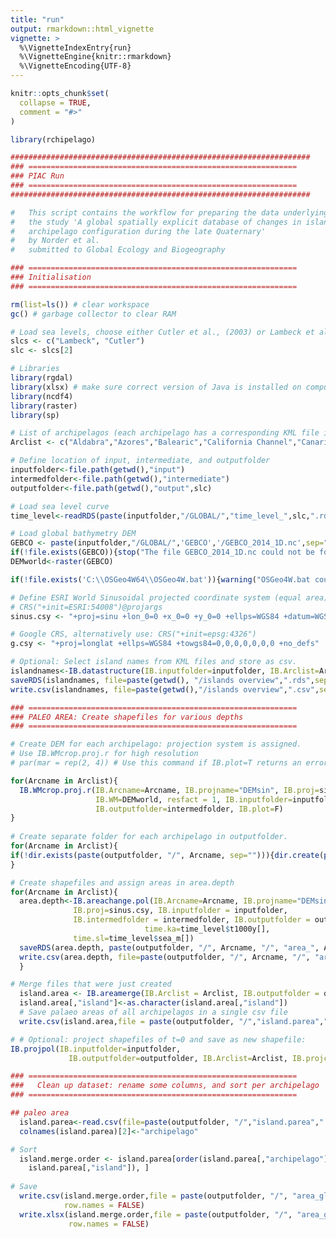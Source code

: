 ```yaml
---
title: "run"
output: rmarkdown::html_vignette
vignette: >
  %\VignetteIndexEntry{run}
  %\VignetteEngine{knitr::rmarkdown}
  %\VignetteEncoding{UTF-8}
---
```


```r
knitr::opts_chunk$set(
  collapse = TRUE,
  comment = "#>"
)
```

```r
library(rchipelago)

###################################################################
### ============================================================
### PIAC Run  
### ============================================================
###################################################################

#   This script contains the workflow for preparing the data underlying
#   the study 'A global spatially explicit database of changes in island paleo-area and
#   archipelago configuration during the late Quaternary'
#   by Norder et al. 
#   submitted to Global Ecology and Biogeography

### ============================================================
### Initialisation  
### ============================================================

rm(list=ls()) # clear workspace
gc() # garbage collector to clear RAM

# Load sea levels, choose either Cutler et al., (2003) or Lambeck et al., (2014)
slcs <- c("Lambeck", "Cutler")
slc <- slcs[2]

# Libraries
library(rgdal)
library(xlsx) # make sure correct version of Java is installed on computer.
library(ncdf4)
library(raster)
library(sp)

# List of archipelagos (each archipelago has a corresponding KML file in input folder)
Arclist <- c("Aldabra","Azores","Balearic","California Channel","Canaries","Cape Verde","Comoros","Cook","Crozet","Dutch Caribbean","Galapagos","Gulf of Guinea","Hawaii","Inner Seychelles","Juan Fernandez","Kuriles", "Madeira","Marianas","Marquesas","Mascarenes","Phoenix","Pitcairn","Prince Edward","Revillagigedo","Samoa","Society","Tristan da Cunha")

# Define location of input, intermediate, and outputfolder
inputfolder<-file.path(getwd(),"input") 
intermedfolder<-file.path(getwd(),"intermediate")
outputfolder<-file.path(getwd(),"output",slc)

# Load sea level curve
time_level<-readRDS(paste(inputfolder,"/GLOBAL/","time_level_",slc,".rds",sep=""))

# Load global bathymetry DEM
GEBCO <- paste(inputfolder,"/GLOBAL/",'GEBCO','/GEBCO_2014_1D.nc',sep="")
if(!file.exists(GEBCO)){stop("The file GEBCO_2014_1D.nc could not be found in the following path: 'PIAC/input/GLOBAL/GEBCO/'. Please download the  GEBCO_2014 Grid from https://www.gebco.net/data_and_products/gridded_bathymetry_data/ and place it in the correct folder.")}
DEMworld<-raster(GEBCO)

if(!file.exists('C:\\OSGeo4W64\\OSGeo4W.bat')){warning("OSGeo4W.bat could not be found in 'C:\\OSGeo4W64\\'. This is not necessarily problematic because the function 'polygonizer' will attempt to determine its location in your file system. However, if OSGeo4W is not yet installed on your computer, it should be installed (OSGeo4W can be downloaded from https://trac.osgeo.org/osgeo4w/")}

# Define ESRI World Sinusoidal projected coordinate system (equal area)
# CRS("+init=ESRI:54008")@projargs
sinus.csy <- "+proj=sinu +lon_0=0 +x_0=0 +y_0=0 +ellps=WGS84 +datum=WGS84 +units=m +no_defs +towgs84=0,0,0"

# Google CRS, alternatively use: CRS("+init=epsg:4326")
g.csy <- "+proj=longlat +ellps=WGS84 +towgs84=0,0,0,0,0,0,0 +no_defs"

# Optional: Select island names from KML files and store as csv.
islandnames<-IB.datastructure(IB.inputfolder=inputfolder, IB.Arclist=Arclist)
saveRDS(islandnames, file=paste(getwd(), "/islands overview",".rds",sep=""))
write.csv(islandnames, file=paste(getwd(),"/islands overview",".csv",sep=""))

### ============================================================
### PALEO AREA: Create shapefiles for various depths 
### ============================================================

# Create DEM for each archipelago: projection system is assigned.
# Use IB.WMcrop.proj.r for high resolution
# par(mar = rep(2, 4)) # Use this command if IB.plot=T returns an error.

for(Arcname in Arclist){ 
  IB.WMcrop.proj.r(IB.Arcname=Arcname, IB.projname="DEMsin", IB.proj=sinus.csy, 
                   IB.WM=DEMworld, resfact = 1, IB.inputfolder=inputfolder, 
                   IB.outputfolder=intermedfolder, IB.plot=F)
}
 
# Create separate folder for each archipelago in outputfolder. 
for(Arcname in Arclist){ 
if(!dir.exists(paste(outputfolder, "/", Arcname, sep=""))){dir.create(paste(outputfolder, "/", Arcname ,sep=""))}
}

# Create shapefiles and assign areas in area.depth
for(Arcname in Arclist){ 
  area.depth<-IB.areachange.pol(IB.Arcname=Arcname, IB.projname="DEMsin", 
              IB.proj=sinus.csy, IB.inputfolder = inputfolder, 
              IB.intermedfolder = intermedfolder, IB.outputfolder = outputfolder, 
                              time.ka=time_level$t1000y[],
              time.sl=time_level$sea_m[])
  saveRDS(area.depth, paste(outputfolder, "/", Arcname, "/", "area_", Arcname, ".rds", sep=""))
  write.csv(area.depth, file=paste(outputfolder, "/", Arcname, "/", "area_", Arcname, ".csv", sep=""))
  }

# Merge files that were just created 
  island.area <- IB.areamerge(IB.Arclist = Arclist, IB.outputfolder = outputfolder)
  island.area[,"island"]<-as.character(island.area[,"island"])
  # Save palaeo areas of all archipelagos in a single csv file
  write.csv(island.area,file = paste(outputfolder, "/","island.parea",".csv",sep = ""), row.names = FALSE)

# # Optional: project shapefiles of t=0 and save as new shapefile:
IB.projpol(IB.inputfolder=inputfolder,
             IB.outputfolder=outputfolder, IB.Arclist=Arclist, IB.projcrs=g.csy)

### ============================================================
###   Clean up dataset: rename some columns, and sort per archipelago
### ============================================================

## paleo area 
  island.parea<-read.csv(file=paste(outputfolder, "/","island.parea",".csv",sep = ""))
  colnames(island.parea)[2]<-"archipelago"

# Sort 
  island.merge.order <- island.parea[order(island.parea[,"archipelago"], 
    island.parea[,"island"]), ]
  
# Save
  write.csv(island.merge.order,file = paste(outputfolder, "/", "area_global", ".csv", sep = ""), 
            row.names = FALSE)
  write.xlsx(island.merge.order,file = paste(outputfolder, "/", "area_global", ".xlsx", sep = ""),
             row.names = FALSE)  
  
```
